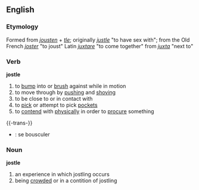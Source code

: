 == English ==
=== Etymology ===
Formed from ''[[jousten]]'' + ''[[tle]]''; originally ''[[justle]]'' "to have sex with"; from the Old French ''[[joster]]'' "to joust" Latin ''[[juxtare]]'' "to come together" from ''[[juxta]]'' "next to"

=== Verb ===
'''jostle'''
# to [[bump]] into or [[brush]] against while in motion
# to move through by [[pushing]] and [[shoving]]
# to be close to or in contact with
# to [[pick]] or attempt to pick [[pockets]] 
# to [[contend]] with [[physically]] in order to [[procure]] something

{{-trans-}}

* {{fr}} : se bousculer

=== Noun ===
'''jostle'''
# an experience in which jostling occurs
# being [[crowded]] or in a contition of jostling